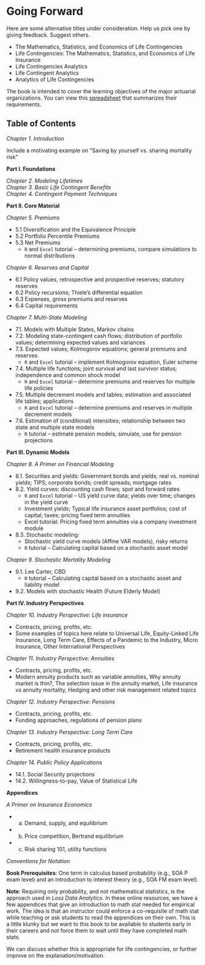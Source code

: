 


# Going Forward {#C:Forward}

Here are some alternative titles under consideration. Help us pick one by giving feedback. Suggest others.

-  The Mathematics, Statistics, and Economics of Life Contingencies
-  Life Contingencies: The Mathematics, Statistics, and Economics of Life Insurance
-  Life Contingencies Analytics
-  Life Contingent Analytics
-  Analytics of Life Contingencies

The book is intended to cover the learning objectives of the major actuarial organizations. You can view this [spreadsheet](https://1drv.ms/x/s!AtGVBXvOcBufjUWoOzL7nob2cOl4?e=E4mUMR) that summarizes their requirements.


## Table of Contents

*Chapter 1. Introduction*

Include a motivating example on “Saving by yourself vs. sharing mortality risk"

**Part I. Foundations**

*Chapter 2. Modeling Lifetimes*<br>
*Chapter 3. Basic Life Contingent Benefits*<br>
*Chapter 4. Contingent Payment Techniques*

**Part II. Core Material**

*Chapter 5. Premiums* 

-  5.1  Diversification and the Equivalence Principle
-  5.2  Portfolio Percentile Premiums
-  5.3  Net Premiums
    -  `R` and `Excel` tutorial – determining premiums, compare simulations to normal distributions

*Chapter 6. Reserves and Capital*

-  6.1 Policy values, retrospective and prospective reserves; statutory reserves
-  6.2 Policy recursions; Thiele’s differential equation
-  6.3 Expenses, gross premiums and reserves
-  6.4 Capital requirements

*Chapter 7. Multi-State Modeling*

-  7.1. Models with Multiple States, Markov chains
-  7.2. Modeling state-contingent cash flows; distribution of portfolio values; determining expected values and variances
-  7.3. Expected values; Kolmogorov equations; general premiums and reserves
    -  `R` and `Excel` tutorial – implement Kolmogorov equation, Euler scheme
-  7.4. Multiple life functions; joint survival and last survivor status; independence and common shock model
    -  `R` and `Excel` tutorial – determine premiums and reserves for multiple life policies
-  7.5. Multiple decrement models and tables; estimation and associated life tables; applications
    -  `R` and `Excel` tutorial – determine premiums and reserves in multiple decrement models
-  7.6. Estimation of (conditional) intensities; relationship between two state and multiple state models
    -  `R` tutorial – estimate pension models, simulate, use for pension projections

**Part III. Dynamic Models**

*Chapter 8. A Primer on Financial Modeling*

-  8.1. Securities and yields: Government bonds and yields; real vs. nominal yields; TIPS; corporate bonds; credit spreads; mortgage rates
-  8.2. Yield curves: discounting cash flows; spot and forward rates
    -  `R` and `Excel` tutorial – US yield curve data; yields over time; changes in the yield curve
    -  Investment yields; Typical life insurance asset portfolios; cost of capital; taxes; pricing fixed term annuities 
    -  Excel tutorial: Pricing fixed term annuities via a company investment module
-  8.3. Stochastic modeling:
    -  Stochastic yield curve models (Affine VAR models), risky returns
    -  `R` tutorial – Calculating capital based on a stochastic asset model

*Chapter 9. Stochastic Mortality Modeling*

-  9.1. Lee Carter, CBD
    -  `R` tutorial – Calculating capital based on a stochastic asset and liability model
-  9.2. Models with stochastic Health (Future Elderly Model)

**Part IV. Industry Perspectives**

*Chapter 10. Industry Perspective: Life insurance*

-  Contracts, pricing, profits, etc.
-  Some examples of topics here relate to Universal Life, Equity-Linked Life Insurance, Long Term Care, Effects of a Pandemic to the Industry, Micro Insurance, Other International Perspectives

*Chapter 11. Industry Perspective: Annuities*

-  Contracts, pricing, profits, etc.
-  Modern annuity products such as variable annuities, Why annuity market is thin?, The selection issue in the annuity market, Life insurance vs annuity mortality, Hedging and other risk management related topics

*Chapter 12. Industry Perspective: Pensions*

-  Contracts, pricing, profits, etc.
-  Funding approaches, regulations of pension plans

*Chapter 13. Industry Perspective: Long Term Care*

-  Contracts, pricing, profits, etc.
-  Retirement health insurance products

*Chapter 14. Public Policy Applications*

-  14.1. Social Security projections
-  14.2. Willingness-to-pay, Value of Statistical Life

**Appendices**

*A Primer on Insurance Economics*

-  a.	Demand, supply, and equilibrium
-  b.	Price competition, Bertrand equilibrium
-  c.	Risk sharing 101, utility functions

*Conventions for Notation*

**Book Prerequisites**: One term in calculus based probability (e.g., SOA P exam level) and an introduction to interest theory (e.g., SOA FM exam level).

**Note**: Requiring only probability, and not mathematical statistics, is the approach used in *Loss Data Analytics*. In these online resources, we have a few appendices that give an introduction to math stat needed for empirical work. The idea is that an instructor could enforce a co-requisite of math stat while teaching or ask students to read the appendices on their own. This is a little klunky but we want to this book to be available to students early in their careers and not force them to wait until they have completed math stats. 

We can discuss whether this is appropriate for life contingencies, or further improve on the explanation/motivation.



